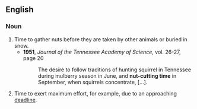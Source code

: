 ==English==

===Noun===
{{en-noun|sg=[[nut]]-[[cutting]] [[time]]}}

# Time to gather nuts before they are taken by other animals or buried in snow.
#*'''1951''', ''Journal of the Tennessee Academy of Science'', vol. 26-27, page 20
#*:The desire to follow traditions of hunting squirrel in Tennessee during mulberry season in June, and '''nut-cutting time''' in September, when squirrels concentrate, [...].
# {{idiom}} Time to exert maximum effort, for example, due to an approaching [[deadline]].
